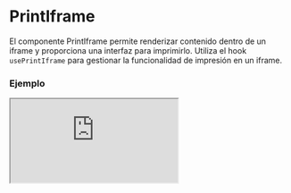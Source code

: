 # PrintIframe

El componente PrintIframe permite renderizar contenido dentro de un iframe y proporciona una interfaz para imprimirlo. Utiliza el hook `usePrintIframe` para gestionar la funcionalidad de impresión en un iframe.


### Ejemplo

<Iframe minHeightIframe="30dvh" src="https://fenextjs-component-storybook.vercel.app/iframe.html?args=&id=print-iframe--index&viewMode=story" />

### Importación

Para importar el componente PrintIframe, se puede hacer desde fenextjs

```tsx copy
import { PrintIframe } from "fenextjs";
```

### Parámetros

| Parámetro | Tipo | Requerido | Default | Descripcion |
| --------- | ---- | --------- | ------- | ----------- |
| className | string | no | '' | Clase CSS para personalizar el contenedor del componente PrintIframe. |
| onComponent | (data: PrintIframeComponentProps) =\> ReactNode | sí | N/A | Función que retorna el contenido a renderizar dentro del iframe, aceptando datos de tipo `PrintIframeComponentProps`. |
| loader | boolean | no | false | Indica si el iframe está en estado de carga, mostrando un indicador de carga. |

### Storybook

Para ver el storybook del componente lo puede hacer con este [link](https://fenextjs-component-storybook.vercel.app/?path=/story/print-iframe--index)

### Usos

- PrintIframe básico

```tsx copy
<PrintIframe onComponent={({ loader }) => <div>{loader ? "Cargando..." : "Contenido a imprimir"}</div>} />
```

- PrintIframe con clase personalizada

```tsx copy
<PrintIframe className="mi-clase" onComponent={({ loader }) => <div>{loader ? "Cargando..." : "Contenido listo"}</div>} />
```

